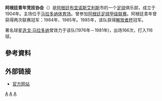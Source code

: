 {{noteTA
|G1=南美球會
|G2=足球
|T=zh-hans:阿根廷青年竞技协会; zh-hk:小阿根廷人體育會;zh-tw:阿根廷青年體育會
|1=zh-hans:阿根廷青年竞技协会; zh-hk:小阿根廷人體育會;zh-tw:阿根廷青年體育會
|2=zh-hans:阿根廷青年; zh-hk:小阿根廷人;zh-tw:阿根廷青年
|3=zh-hans:竞技俱乐部; zh-hk:體育會;zh-tw:體育會
|4=zh-hans:迭戈;zh-hant:迪亞哥;zh-tw:迪亞哥;zh-hk:迪亞高;zh-mo:迪亞高;
|5=zh-hans:马拉多纳;zh-hant:馬拉度納;zh-tw:馬拉度納;zh-hk:馬勒當拿;zh-mo:馬勒當拿;
}}
{{Football club infobox
| clubname   = 小阿根廷人<br />''Argentinos Juniors''
| image      = [[File:Asociacion_Atletica_Argentinos_Juniors.svg|180px]]
| fullname   = 阿根廷青年竞技协会
| nickname   = ''Bichos Colorados'' <br> ''El Semillero''
| founded    = 1904年8月15日
| ground     = [[马拉多纳体育场|马拉多纳体育场]]
| city       = [[布宜诺斯艾利斯|布宜诺斯艾利斯]]
| capacity   = 25,500<ref>{{cite web |url=http://www.tycsports.com/contenidos/argentinos.html |title=存档副本 |accessdate=2014-02-19  |deadurl=yes |archiveurl=https://web.archive.org/web/20140220090622/http://www.tycsports.com/contenidos/argentinos.html |archivedate=2014-02-20 }}</ref>
| chairman   = Rubén Forastiero
| manager    = [[加布里埃尔·米利托|加布里埃尔·米利托]]
| league     = [[阿根廷足球甲級聯賽|阿根廷足球甲級聯賽]]
| season     = 2018–19
| position   = 阿甲，第 26 位
| website    = http://www.argentinosjuniors.com.ar/
| pattern_la1=_thinblueborder|pattern_b1=_aaaj2017h|pattern_ra1=_thinblueborder|pattern_sh1=|pattern_so1=_aaaj1617h
| leftarm1=FF0000|body1=FF0000|rightarm1=FF0000|shorts1=FF0000|socks1=FF0000
| pattern_la2=|pattern_b2=_aaaj1617a|pattern_ra2=|pattern_sh2=_white_stripes|pattern_so2=_aaaj1617a
| leftarm2=FFFFFF|body2=FFFFFF|rightarm2=FFFFFF|shorts2=FFFFFF|socks2=FFFFFF
}}
'''阿根廷青年竞技协会'''（{{lang-es|'''Asociación Atlética Argentinos Juniors'''}}）是[[阿根廷|阿根廷]][[布宜诺斯艾利斯|布宜诺斯艾利斯]]市的一个[[足球|足球]]俱乐部，成立于1904年。主场位于[[马拉多纳体育场|马拉多纳体育场]]。曾参加[[阿根廷足球甲级联赛|阿根廷足球甲级联赛]]。阿根廷青年曾获得两次联赛冠军：1984年、1985年。1985年，该队获得[[解放者杯|解放者杯]]冠军。

著名球星[[迭戈·马拉多纳|迭戈·马拉多纳]]曾效力于该队(1976年－1981年)，出场166次，打入116球。

== 參考資料 ==
<references/>

== 外部链接 ==
*{{es icon}} [http://www.argentinosjuniors.com.ar 官方网站] {{Wayback|url=http://www.argentinosjuniors.com.ar/ |date=20070410063640 }}

{{阿根廷足球甲级联赛}}

[[Category:阿根廷足球會|A]]
[[Category:布宜诺斯艾利斯足球|A]]
[[Category:1904年建立的足球俱樂部|A]]